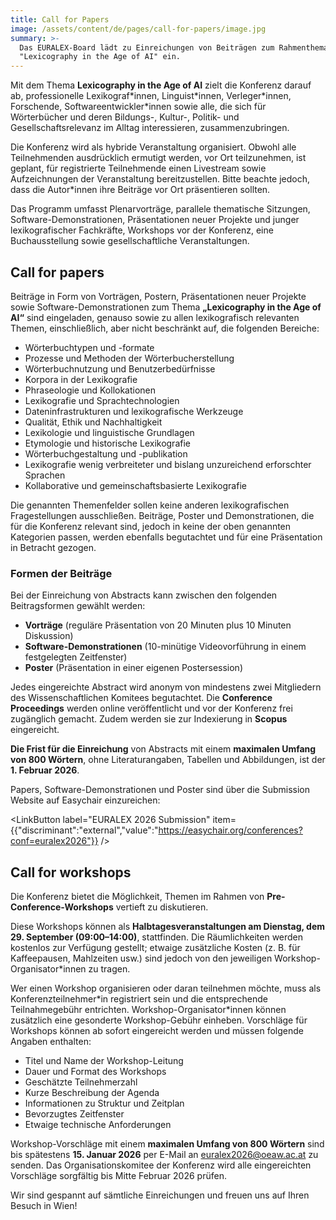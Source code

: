 ```yaml
---
title: Call for Papers
image: /assets/content/de/pages/call-for-papers/image.jpg
summary: >-
  Das EURALEX-Board lädt zu Einreichungen von Beiträgen zum Rahmenthema
  "Lexicography in the Age of AI" ein.
---
```

Mit dem Thema **Lexicography in the Age of AI** zielt die Konferenz darauf ab, professionelle Lexikograf\*innen, Linguist\*innen, Verleger\*innen, Forschende, Softwareentwickler\*innen sowie alle, die sich für Wörterbücher und deren Bildungs-, Kultur-, Politik- und Gesellschaftsrelevanz im Alltag interessieren, zusammenzubringen.

Die Konferenz wird als hybride Veranstaltung organisiert. Obwohl alle Teilnehmenden ausdrücklich ermutigt werden, vor Ort teilzunehmen, ist geplant, für registrierte Teilnehmende einen Livestream sowie Aufzeichnungen der Veranstaltung bereitzustellen. Bitte beachte jedoch, dass die Autor\*innen ihre Beiträge vor Ort präsentieren sollten.

Das Programm umfasst Plenarvorträge, parallele thematische Sitzungen, Software-Demonstrationen, Präsentationen neuer Projekte und junger lexikografischer Fachkräfte, Workshops vor der Konferenz, eine Buchausstellung sowie gesellschaftliche Veranstaltungen.

## Call for papers

Beiträge in Form von Vorträgen, Postern, Präsentationen neuer Projekte sowie Software-Demonstrationen zum Thema **„Lexicography in the Age of AI“** sind eingeladen, genauso sowie zu allen lexikografisch relevanten Themen, einschließlich, aber nicht beschränkt auf, die folgenden Bereiche:

* Wörterbuchtypen und -formate
* Prozesse und Methoden der Wörterbucherstellung
* Wörterbuchnutzung und Benutzerbedürfnisse
* Korpora in der Lexikografie
* Phraseologie und Kollokationen
* Lexikografie und Sprachtechnologien
* Dateninfrastrukturen und lexikografische Werkzeuge
* Qualität, Ethik und Nachhaltigkeit
* Lexikologie und linguistische Grundlagen
* Etymologie und historische Lexikografie
* Wörterbuchgestaltung und -publikation
* Lexikografie wenig verbreiteter und bislang unzureichend erforschter Sprachen
* Kollaborative und gemeinschaftsbasierte Lexikografie

Die genannten Themenfelder sollen keine anderen lexikografischen Fragestellungen ausschließen. Beiträge, Poster und Demonstrationen, die für die Konferenz relevant sind, jedoch in keine der oben genannten Kategorien passen, werden ebenfalls begutachtet und für eine Präsentation in Betracht gezogen.

### Formen der Beiträge

Bei der Einreichung von Abstracts kann zwischen den folgenden Beitragsformen gewählt werden:

* **Vorträge** (reguläre Präsentation von 20 Minuten plus 10 Minuten Diskussion)
* **Software-Demonstrationen** (10-minütige Videovorführung in einem festgelegten Zeitfenster)
* **Poster** (Präsentation in einer eigenen Postersession)

Jedes eingereichte Abstract wird anonym von mindestens zwei Mitgliedern des Wissenschaftlichen Komitees begutachtet. Die **Conference Proceedings** werden online veröffentlicht und vor der Konferenz frei zugänglich gemacht. Zudem werden sie zur Indexierung in **Scopus** eingereicht.

**Die Frist für die Einreichung** von Abstracts mit einem **maximalen Umfang von 800 Wörtern**, ohne Literaturangaben, Tabellen und Abbildungen, ist der **1. Februar 2026**.

Papers, Software-Demonstrationen und Poster sind über die Submission Website auf Easychair einzureichen:

<LinkButton label="EURALEX 2026 Submission" item={{"discriminant":"external","value":"https://easychair.org/conferences?conf=euralex2026"}} />

##

## Call for workshops

Die Konferenz bietet die Möglichkeit, Themen im Rahmen von **Pre-Conference-Workshops** vertieft zu diskutieren.

Diese Workshops können als **Halbtagesveranstaltungen am Dienstag, dem 29. September (09:00–14:00)**, stattfinden. Die Räumlichkeiten werden kostenlos zur Verfügung gestellt; etwaige zusätzliche Kosten (z. B. für Kaffeepausen, Mahlzeiten usw.) sind jedoch von den jeweiligen Workshop-Organisator\*innen zu tragen.

Wer einen Workshop organisieren oder daran teilnehmen möchte, muss als Konferenzteilnehmer\*in registriert sein und die entsprechende Teilnahmegebühr entrichten. Workshop-Organisator\*innen können zusätzlich eine gesonderte Workshop-Gebühr einheben. Vorschläge für Workshops können ab sofort eingereicht werden und müssen folgende Angaben enthalten:

* Titel und Name der Workshop-Leitung
* Dauer und Format des Workshops
* Geschätzte Teilnehmerzahl
* Kurze Beschreibung der Agenda
* Informationen zu Struktur und Zeitplan
* Bevorzugtes Zeitfenster
* Etwaige technische Anforderungen

Workshop-Vorschläge mit einem **maximalen Umfang von 800 Wörtern** sind bis spätestens **15. Januar 2026** per E-Mail an [euralex2026@oeaw.ac.at](mailto:euralex2026@oeaw.ac.at) zu senden. Das Organisationskomitee der Konferenz wird alle eingereichten Vorschläge sorgfältig bis Mitte Februar 2026 prüfen.

Wir sind gespannt auf sämtliche Einreichungen und freuen uns auf Ihren Besuch in Wien!
